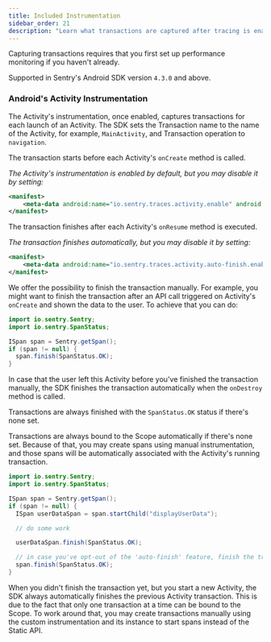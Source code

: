 ```yaml
---
title: Included Instrumentation
sidebar_order: 21
description: "Learn what transactions are captured after tracing is enabled."
---
```


<Note>

Capturing transactions requires that you first <PlatformLink to="/performance/">set up performance monitoring</PlatformLink> if you haven't already.

Supported in Sentry's Android SDK version `4.3.0` and above.

</Note>

### Android's Activity Instrumentation

The Activity's instrumentation, once enabled, captures transactions for each launch of an Activity. The SDK sets the Transaction name to the name of the Activity, for example, `MainActivity`, and Transaction operation to `navigation`.

The transaction starts before each Activity's `onCreate` method is called.

_The Activity's instrumentation is enabled by default, but you may disable it by setting:_

```xml {filename:AndroidManifest.xml}
<manifest>
    <meta-data android:name="io.sentry.traces.activity.enable" android:value="false" />
</manifest>
```

The transaction finishes after each Activity's `onResume` method is executed.

_The transaction finishes automatically, but you may disable it by setting:_

```xml {filename:AndroidManifest.xml}
<manifest>
    <meta-data android:name="io.sentry.traces.activity.auto-finish.enable" android:value="false" />
</manifest>
```

We offer the possibility to finish the transaction manually. For example, you might want to finish the transaction after an API call triggered on Activity's `onCreate` and shown the data to the user. To achieve that you can do:

```java
import io.sentry.Sentry;
import io.sentry.SpanStatus;

ISpan span = Sentry.getSpan();
if (span != null) {
  span.finish(SpanStatus.OK);
}
```

In case that the user left this Activity before you've finished the transaction manually, the SDK finishes the transaction automatically when the `onDestroy` method is called.

Transactions are always finished with the `SpanStatus.OK` status if there's none set.

Transactions are always bound to the Scope automatically if there's none set. Because of that, you may create spans using manual instrumentation, and those spans will be automatically associated with the Activity's running transaction.

```java
import io.sentry.Sentry;
import io.sentry.SpanStatus;

ISpan span = Sentry.getSpan();
if (span != null) {
  ISpan userDataSpan = span.startChild("displayUserData");

  // do some work

  userDataSpan.finish(SpanStatus.OK);

  // in case you've opt-out of the 'auto-finish' feature, finish the transaction manually.
  span.finish(SpanStatus.OK);
}
```

When you didn't finish the transaction yet, but you start a new Activity, the SDK always automatically finishes the previous Activity transaction. This is due to the fact that only one transaction at a time can be bound to the Scope. To work around that, you may create transactions manually using the custom instrumentation and its instance to start spans instead of the Static API.
